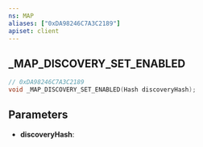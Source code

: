 ```yaml
---
ns: MAP
aliases: ["0xDA98246C7A3C2189"]
apiset: client
---
```

## _MAP_DISCOVERY_SET_ENABLED

```c
// 0xDA98246C7A3C2189
void _MAP_DISCOVERY_SET_ENABLED(Hash discoveryHash);
```


## Parameters
* **discoveryHash**: